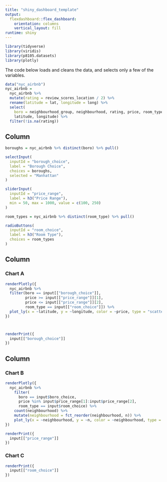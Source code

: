 ```yaml
---
title: "shiny_dashboard_template"
output: 
  flexdashboard::flex_dashboard:
    orientation: columns
    vertical_layout: fill
runtime: shiny
---
```


```r
library(tidyverse)
library(viridis)
library(p8105.datasets)
library(plotly)
```

The code below loads and cleans the data, and selects only a few of the variables. 

```r
data("nyc_airbnb")
nyc_airbnb = 
  nyc_airbnb %>% 
  mutate(rating = review_scores_location / 2) %>%
  rename(latitude = lat, longitude = long) %>%
  select(
    boro = neighbourhood_group, neighbourhood, rating, price, room_type,
    latitude, longitude) %>%
  filter(!is.na(rating))
```

Column {.sidebar}
-----------------------------------------------------------------------

```r
boroughs = nyc_airbnb %>% distinct(boro) %>% pull()

selectInput(
  inputId = "borough_choice",
  label = "Borough Choice",
  choices = boroughs,
  selected = "Manhattan"
)

sliderInput(
  inputId = "price_range",
  label = h3("Price Range"),
  min = 50, max = 1000, value = c(100, 250)
)

room_types = nyc_airbnb %>% distinct(room_type) %>% pull()

radioButtons(
  inputId = "room_choice",
  label = h3("Room Type"),
  choices = room_types
)
```



Column {data-width=650}
-----------------------------------------------------------------------

### Chart A

```r
renderPlotly({
  nyc_airbnb %>%
  filter(boro == input[["borough_choice"]],
         price >= input[["price_range"]][1],
         price <= input[["price_range"]][2],
         room_type == input[["room_choice"]]) %>%
  plot_ly(x = ~latitude, y = ~longitude, color = ~price, type = "scatter", mode = "markers", alpha = 0.5)
})



renderPrint({
  input[["borough_choice"]]
})
```

Column {data-width=350}
-----------------------------------------------------------------------

### Chart B

```r
renderPlotly({
  nyc_airbnb %>% 
    filter(
      boro == input$boro_choice, 
      price %in% input$price_range[1]:input$price_range[2],
      room_type == input$room_choice) %>%
    count(neighbourhood) %>% 
    mutate(neighbourhood = fct_reorder(neighbourhood, n)) %>% 
    plot_ly(x = ~neighbourhood, y = ~n, color = ~neighbourhood, type = "bar")
})

renderPrint({
  input[["price_range"]]
})
```

### Chart C

```r
renderPrint({
  input[["room_choice"]]
})
```

